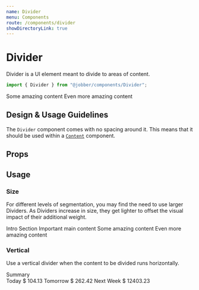 ```yaml
---
name: Divider
menu: Components
route: /components/divider
showDirectoryLink: true
---
```



# Divider

<ComponentStatus stage="ready" responsive="yes" accessible="no" />

Divider is a UI element meant to divide to areas of content.

```ts
import { Divider } from "@jobber/components/Divider";
```

<Playground>
  <Content>
    <Content>Some amazing content</Content>
    <Divider />
    <Content>Even more amazing content</Content>
  </Content>
</Playground>

## Design & Usage Guidelines

The `Divider` component comes with no spacing around it. This means that it
should be used within a [`Content`](/components/content) component.

## Props

<Props of={Divider} />

## Usage

### Size

For different levels of segmentation, you may find the need to use larger
Dividers. As Dividers increase in size, they get lighter to offset the visual
impact of their additional weight.

<Playground>
  <Content>
    <Heading level={2}>Intro Section</Heading>
    <Text>Important main content</Text>
    <Divider size="largest" />
    <Content>Some amazing content</Content>
    <Divider size="large" />
    <Content>Even more amazing content</Content>
  </Content>
</Playground>

### Vertical

Use a vertical divider when the content to be divided runs horizontally.

<Playground>
  <div style={{ width: "fit-content" }}>
    <Card>
      <Content>
        <Heading level={4}>Summary</Heading>
        <div style={{ display: "flex", gap: "var(--space-base)" }}>
          <Content spacing="small">
            <Heading level={5}>Today</Heading>
            <Text>$ 104.13</Text>
          </Content>
          <Divider direction="vertical" />
          <Content spacing="small">
            <Heading level={5}>Tomorrow</Heading>
            <Text>$ 262.42</Text>
          </Content>
          <Divider direction="vertical" />
          <Content spacing="small">
            <Heading level={5}>Next Week</Heading>
            <Text>$ 12403.23</Text>
          </Content>
        </div>
      </Content>
    </Card>
  </div>
</Playground>
